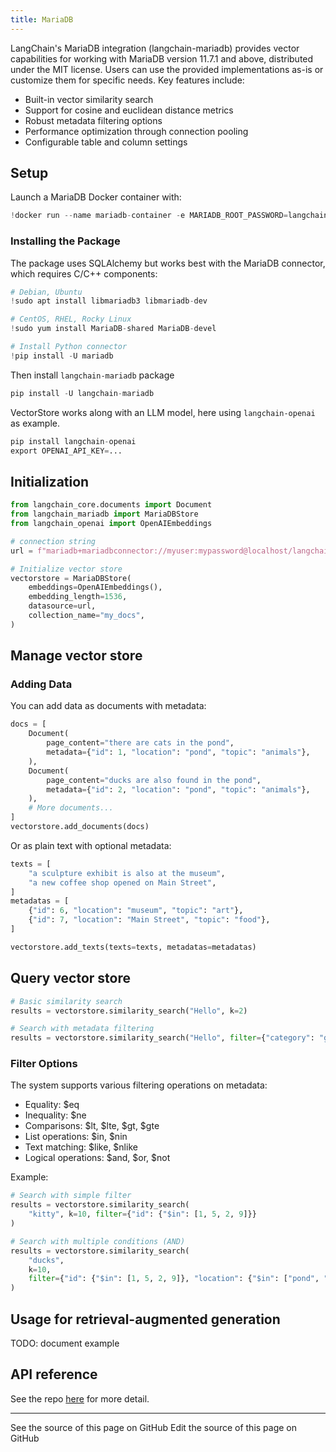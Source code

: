```yaml
---
title: MariaDB
---
```


LangChain's MariaDB integration (langchain-mariadb) provides vector capabilities for working with MariaDB version 11.7.1 and above, distributed under the MIT license. Users can use the provided implementations as-is or customize them for specific needs.
 Key features include:

* Built-in vector similarity search
* Support for cosine and euclidean distance metrics
* Robust metadata filtering options
* Performance optimization through connection pooling
* Configurable table and column settings

## Setup

Launch a MariaDB Docker container with:

```python
!docker run --name mariadb-container -e MARIADB_ROOT_PASSWORD=langchain -e MARIADB_DATABASE=langchain -p 3306:3306 -d mariadb:11.7
```

### Installing the Package

The package uses SQLAlchemy but works best with the MariaDB connector, which requires C/C++ components:

```python
# Debian, Ubuntu
!sudo apt install libmariadb3 libmariadb-dev

# CentOS, RHEL, Rocky Linux
!sudo yum install MariaDB-shared MariaDB-devel

# Install Python connector
!pip install -U mariadb
```

Then install `langchain-mariadb` package

```python
pip install -U langchain-mariadb

```

VectorStore works along with an LLM model, here using `langchain-openai` as example.

```python
pip install langchain-openai
export OPENAI_API_KEY=...

```

## Initialization

```python
from langchain_core.documents import Document
from langchain_mariadb import MariaDBStore
from langchain_openai import OpenAIEmbeddings

# connection string
url = f"mariadb+mariadbconnector://myuser:mypassword@localhost/langchain"

# Initialize vector store
vectorstore = MariaDBStore(
    embeddings=OpenAIEmbeddings(),
    embedding_length=1536,
    datasource=url,
    collection_name="my_docs",
)
```

## Manage vector store

### Adding Data

You can add data as documents with metadata:

```python
docs = [
    Document(
        page_content="there are cats in the pond",
        metadata={"id": 1, "location": "pond", "topic": "animals"},
    ),
    Document(
        page_content="ducks are also found in the pond",
        metadata={"id": 2, "location": "pond", "topic": "animals"},
    ),
    # More documents...
]
vectorstore.add_documents(docs)
```

Or as plain text with optional metadata:

```python
texts = [
    "a sculpture exhibit is also at the museum",
    "a new coffee shop opened on Main Street",
]
metadatas = [
    {"id": 6, "location": "museum", "topic": "art"},
    {"id": 7, "location": "Main Street", "topic": "food"},
]

vectorstore.add_texts(texts=texts, metadatas=metadatas)
```

## Query vector store

```python
# Basic similarity search
results = vectorstore.similarity_search("Hello", k=2)

# Search with metadata filtering
results = vectorstore.similarity_search("Hello", filter={"category": "greeting"})
```

### Filter Options

The system supports various filtering operations on metadata:

* Equality: $eq
* Inequality: $ne
* Comparisons: $lt, $lte, $gt, $gte
* List operations: $in, $nin
* Text matching: $like, $nlike
* Logical operations: $and, $or, $not

Example:

```python
# Search with simple filter
results = vectorstore.similarity_search(
    "kitty", k=10, filter={"id": {"$in": [1, 5, 2, 9]}}
)

# Search with multiple conditions (AND)
results = vectorstore.similarity_search(
    "ducks",
    k=10,
    filter={"id": {"$in": [1, 5, 2, 9]}, "location": {"$in": ["pond", "market"]}},
)
```

## Usage for retrieval-augmented generation

TODO: document example

## API reference

See the repo [here](https://github.com/mariadb-corporation/langchain-mariadb) for more detail.

---

<CardGroup cols={2}>
  <Card title="View Source" icon="eye" href="https://github.com/langchain-ai/docs/blob/main/src/oss/python/integrations/vectorstores/mariadb.mdx">
    See the source of this page on GitHub
  </Card>
  <Card title="Edit Source" icon="pen-to-square" href="https://github.com/langchain-ai/docs/edit/main/src/oss/python/integrations/vectorstores/mariadb.mdx">
    Edit the source of this page on GitHub
  </Card>
</CardGroup>
